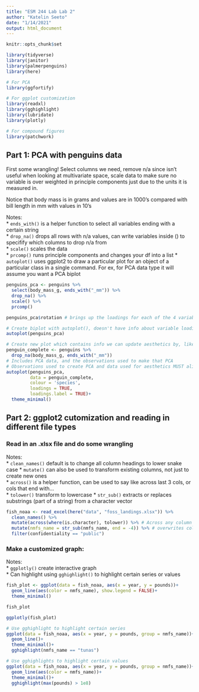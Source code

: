```yaml
---
title: "ESM 244 Lab Lab 2"
author: "Katelin Seeto"
date: "1/14/2021"
output: html_document
---
```


```r
knitr::opts_chunk$set

library(tidyverse)
library(janitor)
library(palmerpenguins)
library(here)

# For PCA
library(ggfortify)

# For ggplot customization
library(readxl)
library(gghighlight)
library(lubridate)
library(plotly)

# For compound figures 
library(patchwork)
```

## Part 1: PCA with penguins data

First some wrangling! Select columns we need, remove n/a since isn't useful when looking at multivariate space, scale data to make sure no variable is over weighted in principle components just due to the units it is measured in. 

Notice that body mass is in grams and values are in 1000's compared with bill length in mm with values in 10's

Notes:  
* `ends_with()` is a helper function to select all variables ending with a certain string  
* `drop_na()` drops all rows with n/a values, can write variables inside () to specifify which columns to drop n/a from  
* `scale()` scales the data  
* `prcomp()` runs principle components and changes your df into a list 
* `autoplot()` uses ggplot2 to draw a particular plot for an object of a particular class in a single command. For ex, for PCA data type it will assume you want a PCA biplot

```r
penguins_pca <- penguins %>% 
  select(body_mass_g, ends_with("_mm")) %>% 
  drop_na() %>% 
  scale() %>% 
  prcomp()

penguins_pca$rotation # brings up the loadings for each of the 4 variables along that principle component

# Create biplot with autoplot(), doesn't have info about variable loadings, or label penguin spp!
autoplot(penguins_pca)

# Create new plot which contains info we can update aesthetics by, like spp and other variables
penguin_complete <- penguins %>% 
  drop_na(body_mass_g, ends_with("_mm"))
# Includes PCA data, and the observations used to make that PCA 
# Observations used to create PCA and data used for aesthetics MUST align!
autoplot(penguins_pca,
         data = penguin_complete, 
         colour = 'species',
         loadings = TRUE, 
         loadings.label = TRUE)+
  theme_minimal()

```

## Part 2: ggplot2 cutomization and reading in different file types 

### Read in an .xlsx file and do some wrangling 

Notes:  
* `clean_names()` default is to change all column headings to lower snake case
* `mutate()` can also be used to transform existing columns, not just to create new ones  
* `across()` is a helper function, can be used to say like across last 3 cols, or cols that end with...  
* `tolower()` transform to lowercase 
* `str_sub()` extracts or replaces substrings (part of a string) from a character vector

```r
fish_noaa <- read_excel(here("data", "foss_landings.xlsx")) %>% 
  clean_names() %>% 
  mutate(across(where(is.character), tolower)) %>% # Across any column where that col is a character, want to use function tolower() to change to all lowercase  
  mutate(nmfs_name = str_sub(nmfs_name, end = -4)) %>% # overwrites col since name nmfs_name is same name as existing column
  filter(confidentiality == "public")
```

### Make a customized graph: 

Notes:  
* `ggplotly()` create interactive graph  
* Can highlight using `gghighlight()` to highlight certain series or values
```r
fish_plot <- ggplot(data = fish_noaa, aes(x = year, y = pounds))+ 
  geom_line(aes(color = nmfs_name), show.legend = FALSE)+ 
  theme_minimal() 

fish_plot

ggplotly(fish_plot)

# Use gghighlight to highlight certain series 
ggplot(data = fish_noaa, aes(x = year, y = pounds, group = nmfs_name))+ 
  geom_line()+ 
  theme_minimal()+ 
  gghighlight(nmfs_name == "tunas")

# Use gghighlights to highlight certain values 
ggplot(data = fish_noaa, aes(x = year, y = pounds, group = nmfs_name))+ 
  geom_line(aes(color = nmfs_name))+ 
  theme_minimal()+ 
  gghighlight(max(pounds) > 1e8)


```











